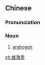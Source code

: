 ==Chinese==
{{zh-forms|type=12}}
{{wikipedia|lang=zh}}

===Pronunciation===
{{zh-pron
|m=xióngjīsù
|cat=n
}}

===Noun===
{{zh-noun}}

# {{lb|zh|hormone}} [[androgen]]

[[zh:雄激素]]